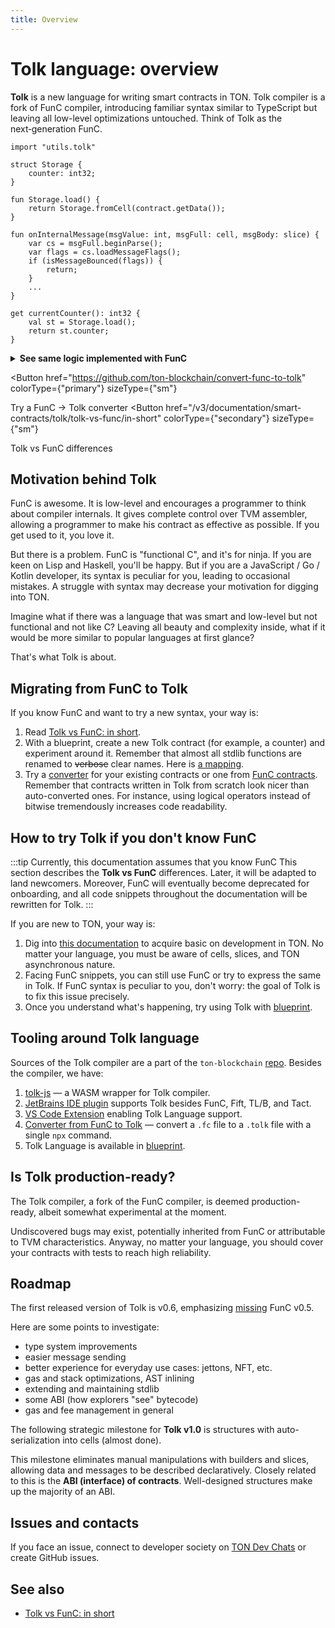 ```yaml
---
title: Overview
---
```



# Tolk language: overview

**Tolk** is a new language for writing smart contracts in TON.
Tolk compiler is a fork of FunC compiler, introducing familiar syntax similar to TypeScript
but leaving all low-level optimizations untouched. Think of Tolk as the next‑generation FunC.

```tolk
import "utils.tolk"

struct Storage {
    counter: int32;
}

fun Storage.load() {
    return Storage.fromCell(contract.getData());
}

fun onInternalMessage(msgValue: int, msgFull: cell, msgBody: slice) {
    var cs = msgFull.beginParse();
    var flags = cs.loadMessageFlags();
    if (isMessageBounced(flags)) {
        return;
    }
    ...
}

get currentCounter(): int32 {
    val st = Storage.load();
    return st.counter;
}
```

<details>
  <summary><b>See same logic implemented with FunC</b></summary>

```func
#include "utils.fc";

global int ctx_counter;

int load_data() impure {
  slice cs = get_data().begin_parse();
  ctx_counter = cs~load_uint(32);
}

() recv_internal(int msg_value, cell msg_full, slice msg_body) impure {
  slice cs = msg_full.begin_parse();
  int flags = cs.load_uint(4);
  if (flags & 1) {
    return ();
  }
  ...
}

int currentCounter() method_id {
  load_data(); ;; fills global variables
  return ctx_counter;
}
```

</details>

<Button
  href="https://github.com/ton-blockchain/convert-func-to-tolk"
  colorType={"primary"}
  sizeType={"sm"}
>
  Try a FunC → Tolk converter
</Button>
<Button
  href="/v3/documentation/smart-contracts/tolk/tolk-vs-func/in-short"
  colorType={"secondary"}
  sizeType={"sm"}
>
  Tolk vs FunC differences
</Button>
<div style={{ height: "2em" }}></div>

## Motivation behind Tolk

FunC is awesome.
It is low-level and encourages a programmer to think about compiler internals.
It gives complete control over TVM assembler, allowing a programmer to make his contract as effective as possible.
If you get used to it, you love it.

But there is a problem.
FunC is "functional C", and it's for ninja.
If you are keen on Lisp and Haskell, you'll be happy.
But if you are a JavaScript / Go / Kotlin developer, its syntax is peculiar for you, leading to occasional mistakes.
A struggle with syntax may decrease your motivation for digging into TON.

Imagine what if there was a language that was smart and low-level but not functional and not like C?
Leaving all beauty and complexity inside, what if it would be more similar to popular languages at first glance?

That's what Tolk is about.

## Migrating from FunC to Tolk

If you know FunC and want to try a new syntax, your way is:

1. Read [Tolk vs FunC: in short](/v3/documentation/smart-contracts/tolk/tolk-vs-func/in-short).
2. With a blueprint, create a new Tolk contract (for example, a counter) and experiment around it. Remember that almost all stdlib functions are renamed to ~~verbose~~ clear names. Here is [a mapping](/v3/documentation/smart-contracts/tolk/tolk-vs-func/stdlib).
3. Try a [converter](https://github.com/ton-blockchain/convert-func-to-tolk) for your existing contracts or one from [FunC contracts](/v3/documentation/smart-contracts/contracts-specs/examples). Remember that contracts written in Tolk from scratch look nicer than auto-converted ones. For instance, using logical operators instead of bitwise tremendously increases code readability.

## How to try Tolk if you don't know FunC

:::tip Currently, this documentation assumes that you know FunC
This section describes the **Tolk vs FunC** differences.
Later, it will be adapted to land newcomers. Moreover, FunC will eventually become deprecated for onboarding,
and all code snippets throughout the documentation will be rewritten for Tolk.
:::

If you are new to TON, your way is:

1. Dig into [this documentation](/v3/documentation/smart-contracts/overview) to acquire basic on development in TON. No matter your language, you must be aware of cells, slices, and TON asynchronous nature.
2. Facing FunC snippets, you can still use FunC or try to express the same in Tolk. If FunC syntax is peculiar to you, don't worry: the goal of Tolk is to fix this issue precisely.
3. Once you understand what's happening, try using Tolk with [blueprint](https://github.com/ton-org/blueprint).

## Tooling around Tolk language

Sources of the Tolk compiler are a part of the `ton-blockchain` [repo](https://github.com/ton-blockchain/ton).
Besides the compiler, we have:

1. [tolk-js](https://github.com/ton-blockchain/tolk-js) — a WASM wrapper for Tolk compiler.
2. [JetBrains IDE plugin](https://github.com/ton-blockchain/intellij-ton) supports Tolk besides FunC, Fift, TL/B, and Tact.
3. [VS Code Extension](https://github.com/ton-blockchain/tolk-vscode) enabling Tolk Language support.
4. [Converter from FunC to Tolk](https://github.com/ton-blockchain/convert-func-to-tolk) — convert a `.fc` file to a `.tolk` file with a single `npx` command.
5. Tolk Language is available in [blueprint](https://github.com/ton-org/blueprint).

## Is Tolk production-ready?

The Tolk compiler, a fork of the FunC compiler, is deemed production-ready, albeit somewhat experimental at the moment.

Undiscovered bugs may exist, potentially inherited from FunC or attributable to TVM characteristics.
Anyway, no matter your language, you should cover your contracts with tests to reach high reliability.

## Roadmap

The first released version of Tolk is v0.6, emphasizing [missing](/v3/documentation/smart-contracts/tolk/changelog#how-tolk-was-born) FunC v0.5.

Here are some points to investigate:

- type system improvements
- easier message sending
- better experience for everyday use cases: jettons, NFT, etc.
- gas and stack optimizations, AST inlining
- extending and maintaining stdlib
- some ABI (how explorers "see" bytecode)
- gas and fee management in general

The following strategic milestone for **Tolk v1.0** is structures with auto-serialization into cells (almost done).

This milestone eliminates manual manipulations with builders and slices, allowing data and messages to be described declaratively.
Closely related to this is the **ABI (interface) of contracts**.
Well-designed structures make up the majority of an ABI.

## Issues and contacts

If you face an issue, connect to developer society on [TON Dev Chats](https://t.me/addlist/1r5Vcb8eljk5Yzcy) or create GitHub issues.

## See also

- [Tolk vs FunC: in short](/v3/documentation/smart-contracts/tolk/tolk-vs-func/in-short)

<Feedback />
